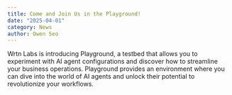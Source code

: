 ```yaml
---
title: Come and Join Us in the Playground!
date: "2025-04-01"
category: News
author: Owen Seo
---
```


Wrtn Labs is introducing Playground, a testbed that allows you to experiment with AI agent configurations and discover how to streamline your business operations. Playground provides an environment where you can dive into the world of AI agents and unlock their potential to revolutionize your workflows.
